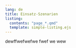 ```yaml
---
lang: de
title: Einsatz-Szenarien
listing:
  contents: "page_*.qmd"
  template: simple-listing.ejs
---
```


dewffwefwefwe
fwef
we
wew